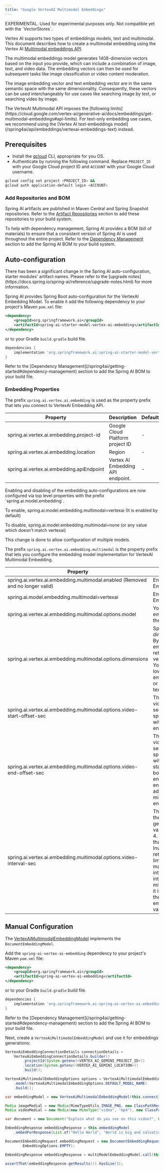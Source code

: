 ```yaml
---
title: "Google VertexAI Multimodal Embeddings"
---
```


<Note>
EXPERIMENTAL. Used for experimental purposes only. Not compatible yet with the `VectorStores`.
</Note>

Vertex AI supports two types of embeddings models, text and multimodal.
This document describes how to create a multimodal embedding using the Vertex AI [Multimodal embeddings API](https://cloud.google.com/vertex-ai/generative-ai/docs/embeddings/get-multimodal-embeddings).

The multimodal embeddings model generates 1408-dimension vectors based on the input you provide, which can include a combination of image, text, and video data. 
The embedding vectors can then be used for subsequent tasks like image classification or video content moderation.

The image embedding vector and text embedding vector are in the same semantic space with the same dimensionality. 
Consequently, these vectors can be used interchangeably for use cases like searching image by text, or searching video by image.

<Note>
The VertexAI Multimodal API imposes the [following limits](https://cloud.google.com/vertex-ai/generative-ai/docs/embeddings/get-multimodal-embeddings#api-limits).
</Note>

<Tip>
For text-only embedding use cases, we recommend using the [Vertex AI text-embeddings model](/spring4ai/api/embeddings/vertexai-embeddings-text) instead.
</Tip>

## Prerequisites

- Install the [gcloud](https://cloud.google.com/sdk/docs/install) CLI, appropriate for you OS.
- Authenticate by running the following command. 
Replace `PROJECT_ID` with your Google Cloud project ID and `ACCOUNT` with your Google Cloud username.

```bash
gcloud config set project <PROJECT_ID> &&
gcloud auth application-default login <ACCOUNT>
```

### Add Repositories and BOM

Spring AI artifacts are published in Maven Central and Spring Snapshot repositories.
Refer to the [Artifact Repositories](/spring4ai/getting-started#artifact-repositories) section to add these repositories to your build system.

To help with dependency management, Spring AI provides a BOM (bill of materials) to ensure that a consistent version of Spring AI is used throughout the entire project. Refer to the [Dependency Management](/spring4ai/getting-started#dependency-management) section to add the Spring AI BOM to your build system.

## Auto-configuration

<Note>
There has been a significant change in the Spring AI auto-configuration, starter modules' artifact names.
Please refer to the [upgrade notes](https://docs.spring.io/spring-ai/reference/upgrade-notes.html) for more information.
</Note>

Spring AI provides Spring Boot auto-configuration for the VertexAI Embedding Model.
To enable it add the following dependency to your project's Maven `pom.xml` file:

```xml
<dependency>
    <groupId>org.springframework.ai</groupId>
    <artifactId>spring-ai-starter-model-vertex-ai-embedding</artifactId>
</dependency>
```

or to your Gradle `build.gradle` build file.

```groovy
dependencies {
    implementation 'org.springframework.ai:spring-ai-starter-model-vertex-ai-embedding'
}
```

<Tip>
Refer to the [Dependency Management](/spring4ai/getting-started#dependency-management) section to add the Spring AI BOM to your build file.
</Tip>

### Embedding Properties

The prefix `spring.ai.vertex.ai.embedding` is used as the property prefix that lets you connect to VertexAI Embedding API.

| Property | Description | Default |
|----------|-------------|---------|
| spring.ai.vertex.ai.embedding.project-id | Google Cloud Platform project ID | - |
| spring.ai.vertex.ai.embedding.location | Region | - |
| spring.ai.vertex.ai.embedding.apiEndpoint | Vertex AI Embedding API endpoint. | - |

<Note>
Enabling and disabling of the embedding auto-configurations are now configured via top level properties with the prefix `spring.ai.model.embedding`.

To enable, spring.ai.model.embedding.multimodal=vertexai (It is enabled by default)

To disable, spring.ai.model.embedding.multimodal=none (or any value which doesn't match vertexai)

This change is done to allow configuration of multiple models.
</Note>

The prefix `spring.ai.vertex.ai.embedding.multimodal` is the property prefix that lets you configure the embedding model implementation for VertexAI Multimodal Embedding.

| Property | Description | Default |
|----------|-------------|---------|
| spring.ai.vertex.ai.embedding.multimodal.enabled (Removed and no longer valid) | Enable Vertex AI Embedding API model. | true |
| spring.ai.model.embedding.multimodal=vertexai | Enable Vertex AI Embedding API model. | vertexai |
| spring.ai.vertex.ai.embedding.multimodal.options.model | You can get multimodal embeddings by using the following model: | multimodalembedding@001 |
| spring.ai.vertex.ai.embedding.multimodal.options.dimensions | Specify lower-dimension embeddings. By default, an embedding request returns a 1408 float vector for a data type. You can also specify lower-dimension embeddings (128, 256, or 512 float vectors) for text and image data. | 1408 |
| spring.ai.vertex.ai.embedding.multimodal.options.video-start-offset-sec | The start offset of the video segment in seconds. If not specified, it's calculated with max(0, endOffsetSec - 120). | - |
| spring.ai.vertex.ai.embedding.multimodal.options.video-end-offset-sec | The end offset of the video segment in seconds. If not specified, it's calculated with min(video length, startOffSec + 120). If both startOffSec and endOffSec are specified, endOffsetSec is adjusted to min(startOffsetSec+120, endOffsetSec). | - |
| spring.ai.vertex.ai.embedding.multimodal.options.video-interval-sec | The interval of the video the embedding will be generated. The minimum value for interval_sec is 4. If the interval is less than 4, an InvalidArgumentError is returned. There are no limitations on the maximum value of the interval. However, if the interval is larger than min(video length, 120s), it impacts the quality of the generated embeddings. Default value: 16. | - |

## Manual Configuration

The [VertexAiMultimodalEmbeddingModel](https://github.com/spring-projects/spring-ai/blob/main/models/spring-ai-vertex-ai-embedding/src/main/java/org/springframework/ai/vertexai/embedding/VertexAiMultimodalEmbeddingModel.java) implements the `DocumentEmbeddingModel`.

Add the `spring-ai-vertex-ai-embedding` dependency to your project's Maven `pom.xml` file:

```xml
<dependency>
    <groupId>org.springframework.ai</groupId>
    <artifactId>spring-ai-vertex-ai-embedding</artifactId>
</dependency>
```

or to your Gradle `build.gradle` build file.

```groovy
dependencies {
    implementation 'org.springframework.ai:spring-ai-vertex-ai-embedding'
}
```

<Tip>
Refer to the [Dependency Management](/spring4ai/getting-started#dependency-management) section to add the Spring AI BOM to your build file.
</Tip>

Next, create a `VertexAiMultimodalEmbeddingModel` and use it for embeddings generations:

```java
VertexAiEmbeddingConnectionDetails connectionDetails = 
    VertexAiEmbeddingConnectionDetails.builder()
        .projectId(System.getenv(<VERTEX_AI_GEMINI_PROJECT_ID>))
        .location(System.getenv(<VERTEX_AI_GEMINI_LOCATION>))
        .build();

VertexAiMultimodalEmbeddingOptions options = VertexAiMultimodalEmbeddingOptions.builder()
    .model(VertexAiMultimodalEmbeddingOptions.DEFAULT_MODEL_NAME)
    .build();

var embeddingModel = new VertexAiMultimodalEmbeddingModel(this.connectionDetails, this.options);

Media imageMedial = new Media(MimeTypeUtils.IMAGE_PNG, new ClassPathResource("/test.image.png"));
Media videoMedial = new Media(new MimeType("video", "mp4"), new ClassPathResource("/test.video.mp4"));

var document = new Document("Explain what do you see on this video?", List.of(this.imageMedial, this.videoMedial), Map.of());

EmbeddingResponse embeddingResponse = this.embeddingModel
    .embedForResponse(List.of("Hello World", "World is big and salvation is near"));

DocumentEmbeddingRequest embeddingRequest = new DocumentEmbeddingRequest(List.of(this.document),
        EmbeddingOptions.EMPTY);

EmbeddingResponse embeddingResponse = multiModelEmbeddingModel.call(this.embeddingRequest);

assertThat(embeddingResponse.getResults()).hasSize(3);
``` 